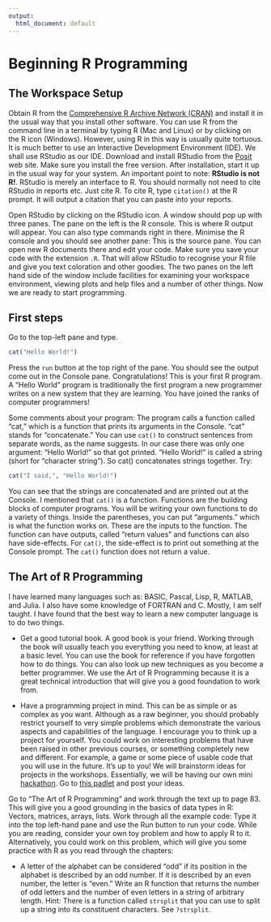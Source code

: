 ```yaml
---
output:
  html_document: default
---
```


# Beginning R Programming {#chap3}

## The Workspace Setup

Obtain R from the [Comprehensive R Archive Network (CRAN)](https://cran.r-project.org/) and install it in the usual way that you install other software. You can use R from the command line in a terminal by typing R (Mac and Linux) or by clicking on the R icon (Windows). However, using R in this way is usually quite tortuous. It is much better to use an Interactive Development Environment (IDE). We shall use RStudio as our IDE. Download and install RStudio from the [Posit](https://posit.co/) web site. Make sure you install the free version. After installation, start it up in the usual way for your system. An important point to note: __RStudio is not R!__. RStudio is merely an interface to R. You should normally not need to cite RStudio in reports etc. Just cite R. To cite R, type ``citation()`` at the R prompt. It will output a citation that you can paste into your reports.

Open RStudio by clicking on the RStudio icon. A window should pop up with three panes. The pane on the left is the R console. This is where R output will appear. You can also type commands right in there. Minimise the R console and you should see another pane: This is the source pane. You can open new R documents there and edit your code. Make sure you save your code with the extension ``.R``. That will allow RStudio to recognise your R file and give you text coloration and other goodies. The two panes on the left hand side of the window include facilities for examining your workspace environment, viewing plots and help files and a number of other things. Now we are ready to start programming.

## First steps

Go to the top-left pane and type. 

```r
cat("Hello World!")
```

Press the ``run`` button at the top right of the pane. You should see the output come out in the Console pane. Congratulations! This is your first R program. A "Hello World" program is traditionally the first program a new programmer writes on a new system that they are learning. You have joined the ranks of computer programmers!

Some comments about your program: The program calls a function called "cat," which is a function that prints its arguments in the Console. "cat" stands for "concatenate." You can use ``cat()`` to construct sentences from separate words, as the name suggests. In our case there was only one argument: "Hello World!" so that got printed. "Hello World!" is called a string (short for "character string"). So cat() concatenates strings together. Try:

```r
cat("I said,", "Hello World!")
```
You can see that the strings are concatenated and are printed out at the Console. I mentioned that ``cat()`` is a function. Functions are the building blocks of computer programs. You will be writing your own functions to do a variety of things. Inside the parentheses, you can put "arguments." which is what the function works on. These are the inputs to the function. The function can have outputs, called "return values" and functions can also have side-effects. For ``cat()``, the side-effect is to print out something at the Console prompt. The ``cat()`` function does not return a value.

## The Art of R Programming

I have learned many languages such as: BASIC, Pascal, Lisp, R, MATLAB, and Julia. I also have some knowledge of FORTRAN and C. Mostly, I am self taught. I have found that the best way to learn a new computer language is to do two things.

- Get a good tutorial book. A good book is your friend. Working through the book will usually teach you everything you need to know, at least at a basic level. You can use the book for reference if you have forgotten how to do things. You can also look up new techniques as you become a better programmer. We use the Art of R Programming because it is a great technical introduction that will give you a good foundation to work from.

- Have a programming project in mind. This can be as simple or as complex as you want. Although as a raw beginner, you should probably restrict yourself to very simple problems which demonstrate the various aspects and capabilities of the language. I encourage you to think up a project for yourself. You could work on interesting problems that have been raised in other previous courses, or something completely new and different. For example, a game or some piece of usable code that you will use in the future. It's up to you! We will brainstorm ideas for projects in the workshops. Essentially, we will be having our own mini [hackathon](https://en.wikipedia.org/wiki/Hackathon). Go to [this padlet](https://padletuq.padlet.org/sblomberg11/g20f0qpnnpcuqmou) and post your ideas.

Go to "The Art of R Programming" and work through the text up to page 83. This will give you a good grounding in the basics of data types in R: Vectors, matrices, arrays, lists. Work through all the example code: Type it into the top left-hand pane and use the Run button to run your code. While you are reading, consider your own toy problem and how to apply R to it. Alternatively, you could work on this problem, which will give you some practice with R as you read through the chapters:

- A letter of the alphabet can be considered "odd" if its position in the alphabet is described by an odd number. If it is described by an even number, the letter is "even." Write an R function that returns the number of odd letters and the number of even letters in a string of arbitrary length. Hint: There is a function called ``strsplit`` that you can use to split up a string into its constituent characters. See ``?strsplit``.

